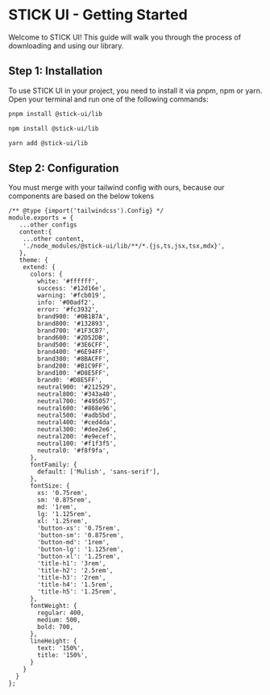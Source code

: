 
<Meta title="STICK UI/Getting Started" />

# STICK UI - Getting Started

Welcome to STICK UI! This guide will walk you through the process of downloading and using our library.

## Step 1: Installation

To use STICK UI in your project, you need to install it via pnpm, npm or yarn. Open your terminal and run one of the following commands:

```bash
pnpm install @stick-ui/lib
```

```bash
npm install @stick-ui/lib
```

```bash
yarn add @stick-ui/lib
```

## Step 2: Configuration

You must merge with your tailwind config with ours, because our components are based on the below tokens

```
/** @type {import('tailwindcss').Config} */
module.exports = {
   ...other configs
   content:{
    ...other content,
    './node_modules/@stick-ui/lib/**/*.{js,ts,jsx,tsx,mdx}',
   },
   theme: {
    extend: {
      colors: {
        white: '#ffffff',
        success: '#12d16e',
        warning: '#fcb019',
        info: '#00adf2',
        error: '#fc3932',
        brand900: '#0B1B7A',
        brand800: '#132893',
        brand700: '#1F3CB7',
        brand600: '#2D52DB',
        brand500: '#3E6CFF',
        brand400: '#6E94FF',
        brand300: '#8BACFF',
        brand200: '#B1C9FF',
        brand100: '#D8E5FF',
        brand0: '#D8E5FF',
        neutral900: '#212529',
        neutral800: '#343a40',
        neutral700: '#495057',
        neutral600: '#868e96',
        neutral500: '#adb5bd',
        neutral400: '#ced4da',
        neutral300: '#dee2e6',
        neutral200: '#e9ecef',
        neutral100: '#f1f3f5',
        neutral0: '#f8f9fa',
      },
      fontFamily: {
        default: ['Mulish', 'sans-serif'],
      },
      fontSize: {
        xs: '0.75rem',
        sm: '0.875rem',
        md: '1rem',
        lg: '1.125rem',
        xl: '1.25rem',
        'button-xs': '0.75rem',
        'button-sm': '0.875rem',
        'button-md': '1rem',
        'button-lg': '1.125rem',
        'button-xl': '1.25rem',
        'title-h1': '3rem',
        'title-h2': '2.5rem',
        'title-h3': '2rem',
        'title-h4': '1.5rem',
        'title-h5': '1.25rem',
      },
      fontWeight: {
        regular: 400,
        medium: 500,
        bold: 700,
      },
      lineHeight: {
        text: '150%',
        title: '150%',
      }
    }
  }
};


```
